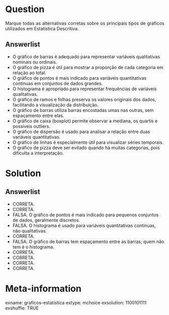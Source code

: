 Question
========
<p style="text-align: justify;">Marque todas as alternativas corretas sobre os principais tipos de gráficos utilizados em Estatística Descritiva.</p>

Answerlist
----------
* O gráfico de barras é adequado para representar variáveis qualitativas nominais ou ordinais.
* O gráfico de pizza é útil para mostrar a proporção de cada categoria em relação ao total.
* O gráfico de pontos é mais indicado para variáveis quantitativas contínuas em conjuntos de dados grandes.
* O histograma é apropriado para representar frequências de variáveis qualitativas.
* O gráfico de ramos e folhas preserva os valores originais dos dados, facilitando a visualização da distribuição.
* O gráfico de barras utiliza barras encostadas umas nas outras, sem espaçamento entre elas.
* O gráfico de caixa (boxplot) permite observar a mediana, os quartis e possíveis outliers.
* O gráfico de dispersão é usado para analisar a relação entre duas variáveis quantitativas.
* O gráfico de linhas é especialmente útil para visualizar séries temporais.
* O gráfico de pizza deve ser evitado quando há muitas categorias, pois dificulta a interpretação.

Solution
========
Answerlist
----------
* CORRETA.
* CORRETA.
* FALSA. O gráfico de pontos é mais indicado para pequenos conjuntos de dados, geralmente discretos.
* FALSA. O histograma é usado para variáveis quantitativas contínuas, não qualitativas.
* CORRETA.
* FALSA. O gráfico de barras tem espaçamento entre as barras; quem não tem é o histograma.
* CORRETA.
* CORRETA.
* CORRETA.
* CORRETA.

Meta-information
================
exname: graficos-estatistica
extype: mchoice
exsolution: 1100101111
exshuffle: TRUE
